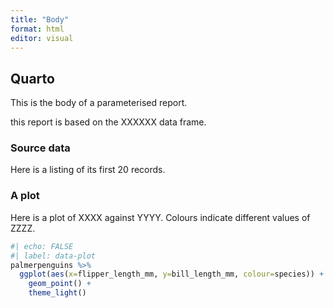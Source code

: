 ```yaml
---
title: "Body"
format: html
editor: visual
---
```


## Quarto

This is the body of a parameterised report.

this report is based on the XXXXXX data frame.

### Source data

Here is a listing of its first 20 records.

### A plot

Here is a plot of XXXX against YYYY.  Colours indicate different values of ZZZZ.

```r
#| echo: FALSE
#| label: data-plot
palmerpenguins %>% 
  ggplot(aes(x=flipper_length_mm, y=bill_length_mm, colour=species)) +
    geom_point() +
    theme_light()
```
